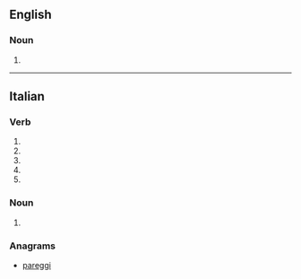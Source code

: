 ==English==

===Noun===
{{head|en|noun form}}

# {{plural of|arpeggio|lang=en}}

----

==Italian==

===Verb===
{{head|it|verb form}}

# {{inflection of|arpeggiare||2|s|pres|indc|lang=it}}
# {{inflection of|arpeggiare||1|s|pres|subj|lang=it}}
# {{inflection of|arpeggiare||2|s|pres|subj|lang=it}}
# {{inflection of|arpeggiare||3|s|pres|subj|lang=it}}
# {{inflection of|arpeggiare||3|s|impr|lang=it}}

===Noun===
{{head|it|noun plural form|g=m}}

# {{plural of|arpeggio|lang=it}}

===Anagrams===
* [[pareggi#Italian|pareggi]]